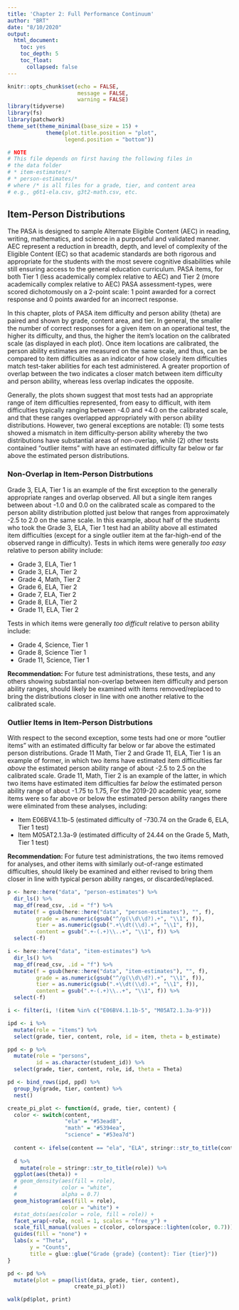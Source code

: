 ```yaml
---
title: 'Chapter 2: Full Performance Continuum'
author: "BRT"
date: "8/10/2020"
output: 
  html_document:
    toc: yes
    toc_depth: 5
    toc_float: 
      collapsed: false
---
```


```r
knitr::opts_chunk$set(echo = FALSE,
                      message = FALSE,
                      warning = FALSE)
library(tidyverse)
library(fs)
library(patchwork)
theme_set(theme_minimal(base_size = 15) +
            theme(plot.title.position = "plot",
                  legend.position = "bottom"))

# NOTE
# This file depends on first having the following files in 
# the data folder
# * item-estimates/*
# * person-estimates/*
# where /* is all files for a grade, tier, and content area
# e.g., g6t1-ela.csv, g3t2-math.csv, etc.
```

## Item-Person Distributions
The PASA is designed to sample Alternate Eligible Content (AEC) in reading, writing, mathematics, and science in a purposeful and validated manner. AEC represent a reduction in breadth, depth, and level of complexity of the Eligible Content (EC) so that academic standards are both rigorous and appropriate for the students with the most severe cognitive disabilities while still ensuring access to the general education curriculum. PASA items, for both Tier 1 (less academically complex relative to AEC) and Tier 2 (more academically complex relative to AEC) PASA assessment-types, were scored dichotomously on a 2-point scale: 1 point awarded for a correct response and 0 points awarded for an incorrect response.

In this chapter, plots of PASA item difficulty and person ability (theta) are paired and shown by grade, content area, and tier. In general, the smaller the number of correct responses for a given item on an operational test, the higher its difficulty, and thus, the higher the item's location on the calibrated scale (as displayed in each plot). Once item locations are calibrated, the person ability estimates are measured on the same scale, and thus, can be compared to item difficulties as an indicator of how closely item difficulties match test-taker abilities for each test administered. A greater proportion of overlap between the two indicates a closer match between item difficulty and person ability, whereas less overlap indicates the opposite.

Generally, the plots shown suggest that most tests had an appropriate range of item difficulties represented, from easy to difficult, with item difficulties typically ranging between -4.0 and +4.0 on the calibrated scale, and that these ranges overlapped appropriately with person ability distributions. However, two general exceptions are notable: (1) some tests showed a mismatch in item difficulty-person ability whereby the two distributions have substantial areas of non-overlap, while (2) other tests contained "outlier items" with have an estimated difficulty far below or far above the estimated person distributions. 

### Non-Overlap in Item-Person Distrbutions
Grade 3, ELA, Tier 1 is an example of the first exception to the generally appropriate ranges and overlap observed. All but a single item ranges between about -1.0 and 0.0 on the calibrated scale as compared to the person ability distribution plotted just below that ranges from approximately -2.5 to 2.0 on the same scale. In this example, about half of the students who took the Grade 3, ELA, Tier 1 test had an ability above all estimated item difficulties (except for a single outlier item at the far-high-end of the observed range in difficulty). Tests in which items were generally *too easy* relative to person ability include: 

- Grade 3, ELA, Tier 1 <br>
- Grade 3, ELA, Tier 2 <br>
- Grade 4, Math, Tier 2 <br>
- Grade 6, ELA, Tier 2 <br>
- Grade 7, ELA, Tier 2 <br>
- Grade 8, ELA, Tier 2 <br>
- Grade 11, ELA, Tier 2

Tests in which items were generally *too difficult* relative to person ability include:

- Grade 4, Science, Tier 1 <br>
- Grade 8, Science Tier 1 <br>
- Grade 11, Science, Tier 1

**Recommendation:** For future test administrations, these tests, and any others showing substantial non-overlap between item difficulty and person ability ranges, should likely be examined with items removed/replaced to bring the distributions closer in line with one another relative to the calibrated scale.

### Outlier Items in Item-Person Distrbutions
With respect to the second exception, some tests had one or more "outlier items" with an estimated difficulty far below or far above the estimated person distributions. Grade 11 Math, Tier 2 and Grade 11, ELA, Tier 1 is an example of former, in which two items have estimated item difficulties far *above* the estimated person ability range of about -2.5 to 2.5 on the calibrated scale. Grade 11, Math, Tier 2 is an example of the latter, in which two items have estimated item difficulties far *below* the estimated person ability range of about -1.75 to 1.75, For the 2019-20 academic year, some items were so far above or below the estimated person ability ranges there were eliminated from these analyses, including:

- Item E06BV4.1.1b-5 (estimated difficulty of -730.74 on the Grade 6, ELA, Tier 1 test)
- Item M05AT2.1.3a-9 (estimated difficulty of 24.44 on the Grade 5, Math, Tier 1 test)

**Recommendation:** For future test administrations, the two items removed for analyses, and other items with similarly out-of-range estimated difficulties, should likely be examined and either revised to bring them closer in line with typical person ability ranges, or discarded/replaced.



```r
p <- here::here("data", "person-estimates") %>% 
  dir_ls() %>% 
  map_df(read_csv, .id = "f") %>% 
  mutate(f = gsub(here::here("data", "person-estimates"), "", f),
         grade = as.numeric(gsub("^/g(\\d\\d?).+", "\\1", f)),
         tier = as.numeric(gsub(".+\\dt(\\d).+", "\\1", f)),
         content = gsub(".+-(.+)\\..+", "\\1", f)) %>% 
  select(-f) 

i <- here::here("data", "item-estimates") %>% 
  dir_ls() %>% 
  map_df(read_csv, .id = "f") %>% 
  mutate(f = gsub(here::here("data", "item-estimates"), "", f),
         grade = as.numeric(gsub("^/g(\\d\\d?).+", "\\1", f)),
         tier = as.numeric(gsub(".+\\dt(\\d).+", "\\1", f)),
         content = gsub(".+-(.+)\\..+", "\\1", f)) %>% 
  select(-f)

i <- filter(i, !(item %in% c("E06BV4.1.1b-5", "M05AT2.1.3a-9")))

ipd <- i %>% 
  mutate(role = "items") %>% 
  select(grade, tier, content, role, id = item, theta = b_estimate)

ppd <- p %>% 
  mutate(role = "persons",
         id = as.character(student_id)) %>% 
  select(grade, tier, content, role, id, theta = Theta)

pd <- bind_rows(ipd, ppd) %>% 
  group_by(grade, tier, content) %>% 
  nest()

create_pi_plot <- function(d, grade, tier, content) {
  color <- switch(content,
                  "ela" = "#53ead8",
                  "math" = "#5394ea",
                  "science" = "#53ea7d")
  
  content <- ifelse(content == "ela", "ELA", stringr::str_to_title(content))
  
  d %>% 
    mutate(role = stringr::str_to_title(role)) %>% 
  ggplot(aes(theta)) +
  # geom_density(aes(fill = role),
  #              color = "white",
  #              alpha = 0.7)
  geom_histogram(aes(fill = role),
                 color = "white") +
  #stat_dots(aes(color = role, fill = role)) +
  facet_wrap(~role, ncol = 1, scales = "free_y") +
  scale_fill_manual(values = c(color, colorspace::lighten(color, 0.7))) +
  guides(fill = "none") +
  labs(x = "Theta",
       y = "Counts",
       title = glue::glue("Grade {grade} {content}: Tier {tier}"))
}

pd <- pd %>% 
  mutate(plot = pmap(list(data, grade, tier, content), 
                     create_pi_plot))

walk(pd$plot, print)

```